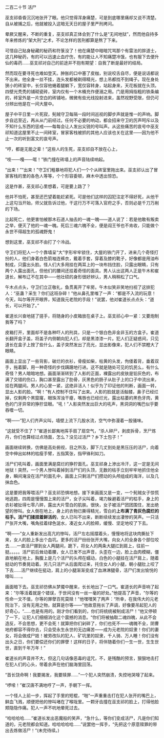 

二百二十节 活尸

巫支祁昏昏沉沉地张开了眼。他只觉得浑身痛楚，可是到底哪里痛却又说不清楚。自从被捕之后，他就被投入这暗无天日的屋子里严刑拷问。

晕厥又醒来，不断的重复，巫支祁真正体会到了什么是“无间地狱”，然而他自持多年来修炼的“架大刑”之术，不论怎样的苦刑都算是熬了下来。

可惜自己贴身秘藏的秘药和符箓没了！他在痛楚中暗暗咒骂那个有雷法的胖道士，这几种秘药，有的可以迅速止血疗伤，有的能让人不知痛楚冷饿，也有服下去便升仙的毒药……巫支祁对自己的前途并不抱有期望：自我了断是最好的结局。

然而现在要寻死也难如登天。肿胀的口中塞了皮枷，别说咬舌自尽，便是说话都说不出来。他全身一丝不挂，连头发都被剃得精光，想上吊都找不到绳子。现在身处狭小的砖室中，长仅容他蜷着腿躺下，宽仅容转身，站起身来，天花板就在头顶。四壁光秃秃的铺砌瓷砖，室内仅有一个木桶充作便溺之用。门是用拇指粗的铁条编的，砖室外是一片空白的砖铺地，微微有些光线投射进来，虽然视野受限，但仍可分辨出他是在一间大屋中。

屋子中平日里一片死寂，髡贼守卫每隔一段时间巡视的脚步声就是惟一的声响。脚步自远至近，再从从门前经过。任何不必要的响动，都会招来守卫的厉声呵斥以及不知什么东西的惩戒――每每会让人发出尖锐的号叫声。从这些痛苦的哀号中巫支祁知道这屋里不止一间砖室，冒家客栈被抓的其他人应该也关在这里――因为他不止一次的听到富文的哀号声。

“哼，都是无能之辈！”这些人的生死，巫支祁自不放在心上，

“吱――嘎――哐！”铁门撞在砖墙上的声音陆续响起。

“出来！”“出来！”守卫们粗暴地将犯人们一个个从砖室里拖出来。巫支祁认出了冒家客栈的里的各色人等等，个个形容委顿，麻木中透出惊恐。

这是作甚，巫支祁心里想着，可是要上路了？

他并不怕死，甚至还巴望着能赶紧死。可是他们这样的囚犯注定不得好死，从他干上这勾当开始，师父就告诉过他，干这行万不可落入官府之手，否则必是千刀万剐的下场。

比起死亡，他更害怕被那木石道人抽去的一魂一魄――道人说了：若是他敢有叛卖之举，便灭了他的一魂一魄。死后三魂六魄不全，便是阎王爷也不肯收，只能做个永世不得超生的孤魂野鬼！

想到这里，巫支祁不由打了个冷战。

守卫们将犯人一个个靠墙呈“大”字形牢牢锁住，大屋的铁门开了，进来几个奇怪打扮的人，他们身着白色箭袖连裤衣，戴着手套，穿着及膝的靴子，好像都是用油布制成，只露出头脸。怪人们大多用挂在两耳上的一块布挡住脸，只露出眼睛，只有两个人露出面孔，但他们的腰间还挂着奇怪的面具。男人认出这两人正是午木和崔道长，解布辽不在其中――他壮硕的身形很好辨认，男人稍稍松了口气。

午木点点头，守卫们立正敬礼，鱼贯离开了牢房。午木似笑非笑地扫视了这排犯人：“巫蛊？采生？你们这班杂碎！”他从鼻孔里嗤了一声：“都是不入流的玩意！今天，叫尔等开开眼界，知道我元老院的手段！”说罢，他对崔道长点点头：“道长，可以开始了。”

崔道长兴奋地搓了搓手，将随身的小皮箱放在桌子上。巫支祁心中一紧：又要炮制我等了吗？

皮箱打开，里面却不是各种吓人的刑具，只是一个银白色非金非玉的方盒子。崔道长翻开盒子盖，将盖子内侧朝向犯人们，却是黑漆漆一片。犯人们正疑惑间，只见道长在盒子上按了些什么，盖子突然发出了亮光，显出影像来，犯人们不禁瞪大了眼睛。

画面上显出了一些背影，破烂的衣衫，骨瘦如柴，枯黄的头发，佝偻着背，垂着双手，拖着脚，用一种奇怪的步伐蹒跚地行进。这不就是随处可见的饥民么，有什么奇怪？男人暗暗地想。画面渐渐转到了人影的正面，裸露出的皮肤是铅灰色的，布满了交错的伤口，胸口甚至露出了肋骨，灰黑色的肠子从肚子上的口子中流出来，挂在两腿间。男人的心里一紧，这绝非活人！似乎为了印证他的判断，画面一转，显出人影的脸。“啊！”有人控制不住叫了出来。人影的脸就是活骷髅，鼻子已经烂掉，仅剩两个黑窟窿，眼珠浑浊干瘪，嘴唇也已经烂光，露出枯萎的黑色牙肉，黄色的门牙异常的狰狞显眼。“吼！”人影突然发出巨大的吼声，黑洞洞的嘴巴似乎要吞噬一切。

“啊――”犯人们齐声尖叫，墙壁上流下几股水流，空气中弥漫着一股骚味。

“这就受不住了？”崔道长鄙夷地挥手扇了扇空气，“杀人碎尸，剥皮拆骨，烹尸炼丹，你们也算经过点场面，怎么？没见过活尸？乡下土包子！”

画面继续转换，仿佛是高处俯视，目之所及，脚下几丈到处是黑压压的活尸，向着空中伸出如林的枯瘦手臂，五指箕张，指甲锋利如刀。

活尸们吼叫着，画面里满是腐烂的狰狞面孔。巫支祁身上渗出冷汗，这一定是无间地狱！突然，一个男人惨叫着掉到活尸们的头顶，无数的枯手立刻牢牢地抓住他全身，瞬间淹没在活尸的面孔中，画面上只剩活尸们攒动的头颅组成的海洋，以及几抹血色。

这是要把我等喂活尸？巫支祁恐惧地想。接下来画面又是一变，一个髡贼女子惊慌地逃跑，四周是慢慢围上来的活尸，女子尖叫着，竭力躲避着活尸的枯手，身上的衣衫被扯得七零八碎，露出大片雪白的肌肤。很快，女子被活尸团团围住，发出绝望的惨叫。女人倒在地上，身上的衣物已撕得精光，雪白的**上布满了青灰色腐烂的枯手。活尸们揉捏着鲜活的**，女人已叫不出来，断断续续发出凄惨的哭声。一只活尸张开大嘴，嘴角挂着绿色涎水，凑近女人的脸颊，缓慢、坚定地咬了下去。

“啊――”女人重新发出高亢的惨叫，活尸左右摇摆着头，慢慢地将这块肉撕扯下来，女人的脸上多出个血坑。更多的活尸纷纷张开大嘴，向女人的全身各个部位咬去……一直活尸挪到女人两腿间，跪下，将女人的两条大腿扛到肩上，往前一挺。。。。。活尸前后耸动着腰，女人已发不出声音，头歪在一边，脸上血肉模糊，僵直地躺在地上，胸腹上是几个活尸的头颅在蠕动，白色的小腿挂在活尸肩上，随着挺动的节奏晃动着。另几只活尸从后面爬过来，托住女人的小腿，朝小腿肚上咬了下去……活尸继续在挺动，肩上的小腿渐渐变成了血淋淋腿骨，活尸们发出愉悦的嚎叫……。

画面暗下去。巫支祁仿佛从梦魇中醒来，长长地出了一口气。崔道长的声音响了起来：“尔等活着就是个错误，于世间没有一丝一毫的好处。”他提高了声音，“尔等的性命一文不值，尔等的罪孽百死莫赎！”他嘿嘿笑了两声：“所幸，在我伟大的元老院治下，没有无用之物，就算是尔等――”他故意拖长了声调，好像要吊起犯人的好奇心，“……也是有用的。刚才你们看到的，你们将统统被制成活尸！”他又停顿了一下，让犯人们细细消化这个震撼的消息。“你们将被抽取二魂四魄，从此不会造反，不会思想，更不会死！就算把你们剁碎了，你们也死不――魂魄不全，阴曹地府都容不得你去，只会受永生永世的无边痛苦――成为元老院的奴隶！你们的妻女，将会做成尸妓！被劳改队的犯人、矿坑里的奴隶，千人骑、万人睡！你们没有出头之日，你们要偿还你们的罪孽！这样的日子，将伴随着你们一生一世，生生世世，直到千年万年！”

崔道长的声音并不大，但这几句话像恶毒的诅咒，不，是残酷的预言，狠狠地击打在犯人们的心头，带着余声在他们脑海里回荡。

“首长饶命啊！我要揭发，我要赎罪……”一个犯人突然崩溃，失控地哭嚎了起来。

“啰嗦！”崔汉唐不满地哼了一声，手朝下一挥。

一个怪人上前一步，挥起了手里的短棍，“啪”一声重重击打在犯人张开的嘴巴上，鲜血飞溅，顺便把他的惨叫堵在了喉咙里。一颗牙齿撞在巫支祁的脸上，打得他脸颊隐隐作痛。犯人一声不吭地晕死过去。

“哈哈哈哈……”崔道长发出恶魔般的笑声，“急什么，等你们变成活尸，凡是你们知道的，元老院都会知道。哈哈哈哈哈……”说罢他一挥手，“先把这个原意赎罪的带出去炼做活尸！”(未完待续。)

